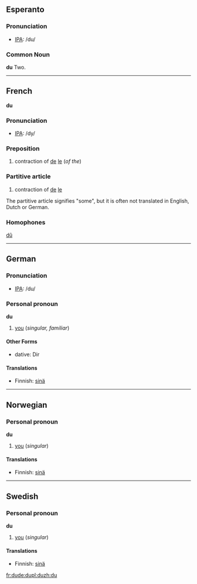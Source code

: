 ==Esperanto==

=== Pronunciation ===
*[[w:IPA|IPA]]: /du/

=== Common Noun ===

'''du'''
Two.

----
==French==

'''du'''

=== Pronunciation ===
*[[w:IPA|IPA]]: /dy/

=== Preposition ===

#contraction of [[de]] [[le]] (''of the'')

=== Partitive article ===

#contraction of [[de]] [[le]]

The partitive article signifies "some", but it is often not translated in English, Dutch or German.

=== Homophones ===

[[dû]]

----

== German ==

=== Pronunciation ===
*[[w:IPA|IPA]]: /du/

=== Personal pronoun ===
'''du'''
#[[you]] (''singular, familiar'')

====Other Forms====
* dative: Dir

==== Translations ====
* Finnish: [[sinä]]

----

== Norwegian==

=== Personal pronoun ===
'''du'''
#[[you]] (''singular'')

==== Translations ====
* Finnish: [[sinä]]

----

==Swedish==

=== Personal pronoun ===
'''du'''
#[[you]] (''singular'')

==== Translations ====
* Finnish: [[sinä]]
[[fr:du]][[de:du]][[pl:du]][[zh:du]]